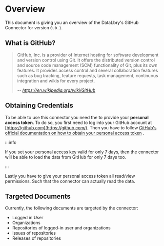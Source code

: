# Overview

This document is giving you an overview of the DataLbry's GitHub Connector for version `0.0.1`.

## What is GitHub?

> GitHub, Inc. is a provider of Internet hosting for software development and version control using Git. It offers the
> distributed version control and source code management (SCM) functionality of Git, plus its own features. It provides
> access control and several collaboration features such as bug tracking, feature requests, task management, continuous
> integration and wikis for every project.
>
> -- <cite> https://en.wikipedia.org/wiki/GitHub </cite>

## Obtaining Credentials

To be able to use this connector you need the to provide your **personal access token**. To do so, you first
need to log into your GitHub account at [https://github.com](https://github.com/). Then you have to
follow [GitHub's official documentation on how to obtain your personal access token](https://docs.github.com/en/authentication/keeping-your-account-and-data-secure/creating-a-personal-access-token)
.

:::info

If you set your personal access key valid for only 7 days, then the connector will be able to load the data from GitHub
for only 7 days too.

:::

Lastly you have to give your personal access token all read/view permissions. Such that the connector can actually read
the data.

## Targeted Documents

Currently, the following documents are targeted by the connector:

- Logged in User
- Organizations
- Repositories of logged-in user and organizations
- Issues of repositories
- Releases of repositories




